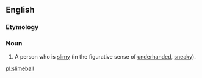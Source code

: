 ==English==

===Etymology===
{{compound|slime|ball|lang=en}}

===Noun===
{{en-noun}}

# {{context|slang|derogatory|lang=en}} A person who is [[slimy]] (in the figurative sense of [[underhanded]], [[sneaky]]).

[[pl:slimeball]]